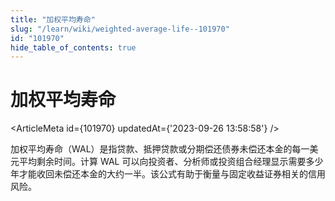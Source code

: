 ```yaml
---
title: "加权平均寿命"
slug: "/learn/wiki/weighted-average-life--101970"
id: "101970"
hide_table_of_contents: true
---
```



# 加权平均寿命

<ArticleMeta id={101970} updatedAt={'2023-09-26 13:58:58'} />
<div className='border-solid border-b border-t-0 my-4 border-[var(--ifm-color-gray-300)]' />

加权平均寿命（WAL）是指贷款、抵押贷款或分期偿还债券未偿还本金的每一美元平均剩余时间。计算 WAL 可以向投资者、分析师或投资组合经理显示需要多少年才能收回未偿还本金的大约一半。该公式有助于衡量与固定收益证券相关的信用风险。
